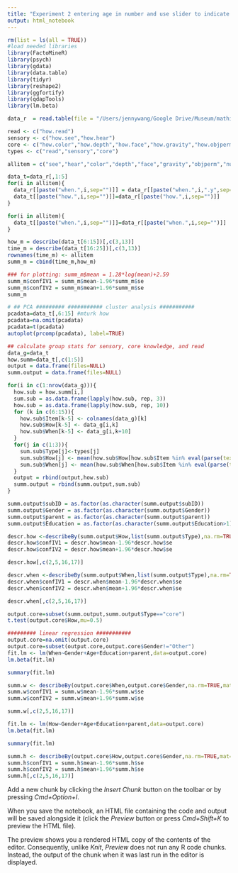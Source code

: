```yaml
---
title: "Experiment 2 entering age in number and use slider to indicate %genes vs. experience"
output: html_notebook
---
```


```r
rm(list = ls(all = TRUE))
#load needed libraries
library(FactoMineR)
library(psych)
library(gdata)
library(data.table)
library(tidyr)
library(reshape2)
library(ggfortify)
library(qdapTools)
library(lm.beta)

data_r  = read.table(file = "/Users/jennywang/Google Drive/Museum/mathitude/data/alternative analyses/mathitude_slider.csv", sep=",",header=TRUE, na.strings="")

read <- c("how.read")
sensory <- c("how.see","how.hear")
core <- c("how.color","how.depth","how.face","how.gravity","how.objperm","how.number","how.help")
types <- c("read","sensory","core")

allitem = c("see","hear","color","depth","face","gravity","objperm","number","help","read")

data_t=data_r[,1:5]
for(i in allitem){
  data_r[[paste("when.",i,sep="")]] = data_r[[paste("when.",i,".y",sep="")]]+data_r[[paste("when.",i,".m",sep="")]]/12
  data_t[[paste("how.",i,sep="")]]=data_r[[paste("how.",i,sep="")]]
}

for(i in allitem){
  data_t[[paste("when.",i,sep="")]]=data_r[[paste("when.",i,sep="")]]
}

how_m = describe(data_t[6:15])[,c(3,13)]
time_m = describe(data_t[16:25])[,c(3,13)]
rownames(time_m) <- allitem
summ_m = cbind(time_m,how_m)

### for plotting: summ_m$mean = 1.28*log(mean)+2.59
summ_m$confIV1 = summ_m$mean-1.96*summ_m$se
summ_m$confIV2 = summ_m$mean+1.96*summ_m$se
summ_m


```

```r
# ## PCA ######### ########### cluster analysis ###########
pcadata=data_t[,6:15] #mturk how
pcadata=na.omit(pcadata)
pcadata=t(pcadata)
autoplot(prcomp(pcadata), label=TRUE)
```


```r
## calculate group stats for sensory, core knowledge, and read
data_g=data_t
how.summ=data_t[,c(1:5)]
output = data.frame(files=NULL)
summ.output = data.frame(files=NULL)

for(i in c(1:nrow(data_g))){
  how.sub = how.summ[i,]
  sum.sub = as.data.frame(lapply(how.sub, rep, 3))
  how.sub = as.data.frame(lapply(how.sub, rep, 10))
  for (k in c(6:15)){
    how.sub$Item[k-5] <- colnames(data_g)[k]
    how.sub$How[k-5] <- data_g[i,k]
    how.sub$When[k-5] <- data_g[i,k+10]
  }
  for(j in c(1:3)){
    sum.sub$Type[j]<-types[j]
    sum.sub$How[j] <- mean(how.sub$How[how.sub$Item %in% eval(parse(text = types[j]))],na.rm=TRUE)
    sum.sub$When[j] <- mean(how.sub$When[how.sub$Item %in% eval(parse(text = types[j]))],na.rm=TRUE)
  }
  output = rbind(output,how.sub)
  summ.output = rbind(summ.output,sum.sub)
}

summ.output$subID = as.factor(as.character(summ.output$subID))
summ.output$Gender = as.factor(as.character(summ.output$Gender))
summ.output$parent = as.factor(as.character(summ.output$parent))
summ.output$Education = as.factor(as.character(summ.output$Education>1))

descr.how <-describeBy(summ.output$How,list(summ.output$Type),na.rm=TRUE,mat=TRUE)
descr.how$confIV1 = descr.how$mean-1.96*descr.how$se
descr.how$confIV2 = descr.how$mean+1.96*descr.how$se

descr.how[,c(2,5,16,17)]


```

```r

descr.when <-describeBy(summ.output$When,list(summ.output$Type),na.rm=TRUE,mat=TRUE)
descr.when$confIV1 = descr.when$mean-1.96*descr.when$se
descr.when$confIV2 = descr.when$mean+1.96*descr.when$se

descr.when[,c(2,5,16,17)]
```

```r
output.core=subset(summ.output,summ.output$Type=="core")
t.test(output.core$How,mu=0.5)

```

```r
######### linear regression ###########
output.core=na.omit(output.core)
output.core=subset(output.core,output.core$Gender!="Other")
fit.lm <- lm(When~Gender+Age+Education+parent,data=output.core)
lm.beta(fit.lm)
```

```r
summary(fit.lm)
```

```r

summ.w <- describeBy(output.core$When,output.core$Gender,na.rm=TRUE,mat=TRUE)
summ.w$confIV1 = summ.w$mean-1.96*summ.w$se
summ.w$confIV2 = summ.w$mean+1.96*summ.w$se

summ.w[,c(2,5,16,17)]


```

```r

fit.lm <- lm(How~Gender+Age+Education+parent,data=output.core)
lm.beta(fit.lm)
```

```r
summary(fit.lm)

```

```r
summ.h <- describeBy(output.core$How,output.core$Gender,na.rm=TRUE,mat=TRUE)
summ.h$confIV1 = summ.h$mean-1.96*summ.h$se
summ.h$confIV2 = summ.h$mean+1.96*summ.h$se
summ.h[,c(2,5,16,17)]
```


Add a new chunk by clicking the *Insert Chunk* button on the toolbar or by pressing *Cmd+Option+I*.

When you save the notebook, an HTML file containing the code and output will be saved alongside it (click the *Preview* button or press *Cmd+Shift+K* to preview the HTML file). 

The preview shows you a rendered HTML copy of the contents of the editor. Consequently, unlike *Knit*, *Preview* does not run any R code chunks. Instead, the output of the chunk when it was last run in the editor is displayed.

